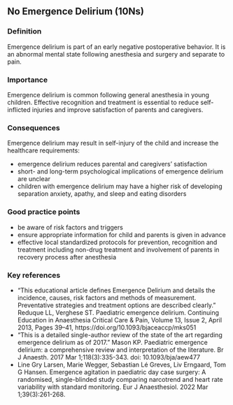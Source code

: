 ## No Emergence Delirium (10Ns)

### Definition
Emergence delirium is part of an early negative postoperative behavior. It is an abnormal mental state following anesthesia and surgery and separate to pain.

### Importance
Emergence delirium is common following general anesthesia in young children. Effective recognition and treatment is essential to reduce self-inflicted injuries and improve satisfaction of parents and caregivers.

### Consequences
Emergence delirium may result in self-injury of the child and increase the healthcare requirements:

- emergence delirium reduces parental and caregivers' satisfaction
- short- and long-term psychological implications of emergence delirium are unclear
- children with emergence delirium may have a higher risk of developing separation anxiety, apathy, and sleep and eating disorders

### Good practice points
- be aware of risk factors and triggers
- ensure appropriate information for child and parents is given in advance
- effective local standardized protocols for prevention, recognition and treatment including non-drug treatment and involvement of parents in recovery process after anesthesia

### Key references
- "This educational article defines Emergence Delirium and details the incidence, causes, risk factors and methods of measurement. Preventative strategies and treatment options are described clearly." Reduque LL, Verghese ST. Paediatric emergence delirium. Continuing Education in Anaesthesia Critical Care & Pain, Volume 13, Issue 2, April 2013, Pages 39--41, https://doi.org/10.1093/bjaceaccp/mks051
- "This is a detailed single-author review of the state of the art regarding emergence delirium as of 2017." Mason KP. Paediatric emergence delirium: a comprehensive review and interpretation of the literature. Br J Anaesth. 2017 Mar 1;118(3):335-343. doi: 10.1093/bja/aew477
- Line Gry Larsen, Marie Wegger, Sebastian Lé Greves, Liv Erngaard, Tom G Hansen. Emergence agitation in paediatric day case surgery: A randomised, single-blinded study comparing narcotrend and heart rate variability with standard monitoring. Eur J Anaesthesiol. 2022 Mar 1;39(3):261-268.

